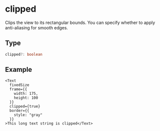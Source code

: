 # clipped 

Clips the view to its rectangular bounds. You can specify whether to apply anti-aliasing for smooth edges.

## Type

```ts
clipped?: boolean
```

## Example

```tsx
<Text
  fixedSize
  frame={{
    width: 175,
    height: 100
  }}
  clipped={true}
  border={{
    style: "gray"
  }}
>This long text string is clipped</Text>
```